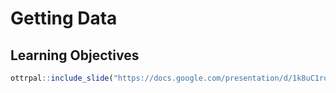 # Getting Data

## Learning Objectives

```r
ottrpal::include_slide("https://docs.google.com/presentation/d/1k8uC1rqnGTSbKjBsWvKYgiUUxO1q_VhJCwZQHJNWozA/edit#slide=id.g29054a882fd_0_52")
```
